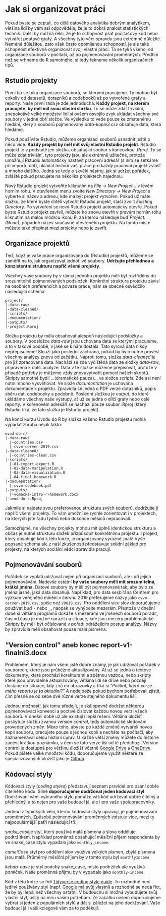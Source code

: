 # Jak si organizovat práci {#sec-organizace}

Pokud byste se zeptali, co dělá datového analytika dobrým analytikem, většina lidí by vám asi odpověděla, že je to dobrá znalost statistických technik. Další by možná řekli, že je to schopnost psát počítačový kód nebo vytvářet poutavé grafy. A všechny tyto věci opravdu jsou extrémně důležité. Neméně důležitou, zato však často opomíjenou schopností, je ale také schopnost efektivně organizovat svoji vlastní práci. Ta se týká všeho, od organizace souborů v počítači, až po pojmenovávání proměnných. Předtím než se vrhneme do R samotného, si tedy řekneme několik organizačních tipů.

## Rstudio projekty {#sec-rstudio-projects}

První tip se týká organizace souborů, se kterými pracujeme. Ty mohou být cokoliv od datasetů, dotazníků a codebooků až po vytvořené grafy a reporty. Naše první rada je zde jednoduchá: **Každý projekt, na kterém pracujete, by měl mít svou vlastní složku**. To se může zdát triviální, znepokojivě velké množství lidí si ovšem osvojilo zvyk ukládat všechny své soubory v jedné obří složce. Ve výsledku to vede pouze ke zmatenému hledání, který z souborů pojmenovaný *data-kopie3.csv* obsahuje data, která hledáme.

Pokud používáte Rstudio, můžeme organizaci souborů usnadnit ještě o něco více. **Každý projekt by měl mít svůj vlastní Rstudio projekt**. Rstudio projekt je v podstatě jen složka, obsahující soubor s koncovkou *.Rproj.* To se může zdát triviální, tyto projekty jsou ale extrémně užitečné, protože umožňují Rstudiu automaticky nastavit pracovní adresář (s ním se setkáme při importu dat), ukládat historii vaší práce pro každý pracovní projekt zvlášť a mnoho dalšího. Jedná se tedy o skvělý nástroj, jak si udržet pořádek, zvláště pokud pracujete na několika projektech najednou.

Nový Rstudio projekt vytvoříte kliknutím na *File -\> New Project...* v levém horním rohu. V otevřeném menu zvolte *New Directory -\> New Project* a vyberte si název a adresu, kde má být projekt vytvořen. Pokud už máte složku, ze které byste chtěli vytvořit Rstudio projekt, stačí zvolit *Existing Directory*. Po vytvoření se nový Rstudio projekt automaticky otevře. Pokud byste Rstudio projekt zavřeli, můžete ho znovu otevřít v pravém horním rohu kliknutím na malou modrou ikonu R, za kterou následuje buď *Project: (None)*, případně název současně otevřeného projektu. Na tomto místě můžete také přepínat mezi projekty nebo je zavřít.

## Organizace projektů

Teď, když je vaše práce organizovaná do (Rstudio) projektů, můžeme se zaměřit na to, jak organizovat jednotlivé soubory. **Udržujte přehlednou a konzistentní strukturu napříč všemi projekty**.

Všechny vaše soubory by v rámci jednoho projektu měli být roztříděny do srozumitelně pojmenovaných podsložek. Konkrétní struktura projektu závisí na osobních preferencích a povaze práce, nám se obecně osvědčilo následující schéma:

```         
project/
|-data-raw/
|-data-cleaned/
|-scripts/
|-documentation/
|-outputs/
|-project.Rproj
```

Složka projektu by měla obsahovat alespoň následující podsložky a soubory. V podsložce *data-raw* jsou uchována data se kterými pracujeme, a to v takové podobě, v jaké se k nám dostala. Tato syrová data nikdy nepřepisujeme! Slouží jako poslední záchrana, pokud by bylo nutné provést všechny analýzy znovu od začátku. Naproti tomu, složka *data-cleaned* je pro již zpracovaná data. Nachází se zde vyčištěná data ze složky *data-raw*, připravená k další analýze. Data v té složce můžeme přepisovat, protože v případě potřeby je můžeme vždy znovuvytvořit pomocí našich skriptů. Skripty samotné bydlí ...(dramatická pauza)... ve složce *scripts.* Zde asi není nutní mnoho vysvětlovat. Ve slože *documentation* je uchována dokumentace k projektu. Zpravidla se jedná o PDF verze dotazníků, popis sběru dat, codebooky a podobně. Poslední složkou je *output*, do které ukládáme všechny naše výstupy, ať už se jedná o dílčí grafy nebo celé reporty. V kořenovém adresáři se nachází pouze soubor .Rproj (který Rstudiu říká, že tato složka je Rstudio projekt).

Na konci kurzu Úvodu do R by složka vašeho Rstudio projektu mohla vypadat zhruba nějak takto:

```         
uvod-do-r/
|-data-raw/
  |-countries.csv
  |-cvvm-cerven-2019.csv
|-data-cleaned/
  |-countries-clean.csv
|-scripts/
  |-01-import-export.R
  |-02-data-manipulation.R
  |-03-data-visualization.R
  |-04-final-homework.R
|-documentation/
  |-cvvm-codebook.pdf
|-outputs/
  |-vomacka-intro-r-homework.docx
|-uvod-do-r.Rproj
```

Jakmile si najdete svou preferovanou strukturu svých souborů, dodržujte ji napříč všemi projekty. To vám umožní se rychle zorientovat i v projektech, na kterých jste řadu týdnů nebo dokonce měsíců nepracovali.

Samozřejmě, ne všechny projekty mohou mít úplně identickou strukturu a občas je nutné strukturu složek přizpůsobit konkrétnímu projektu. I projekt, který obsahuje kód k této knize, je organizovaný výrazně jinak! Výše popsané schéma ale z naší zkušenosti představuje solidní základ pro projekty, na kterých sociální vědci zpravidla pracují.

## Pojmenovávání souborů

Pořádek se vyplatí udržovat nejen při organizaci souborů, ale i při jejich pojmenovávání. Nadevše ostatní **by vaše soubory měli mít srozumitelná, krátká jména**. Datové soubory by měli být pojmenované tak, aby bylo ze jména jasné, jaká data obsahují. Například, pro data sesbírána Centrem pro výzkum veřejného mínění v červnu 2019 preferujeme názvy jako `cvvm-cerven-2019.csv`, spíše než `V0619.csv`. Pro oddělení více slov doporučujeme používat buď `-` nebo `_`, naopak se vyhýbejte mezerám. Přestože v dnešní době si většina programů dokáže s mezerami ve jménech souborů poradit, čas od času je možné narazit na situace, kde jsou mezery problematické. Skripty by měli být očíslované v pořadí odrážejícím postup analýzy. Názvy by zpravidla měli obsahovat pouze malá písmena.

::: callout-tip
## "Version control" aneb konec report-v1-finalni3.docx

Problémem, který je nám všem jistě dobře známý, je jak udržovat pořádek v souborech, které jsou průběžné aktualizovány. Ať už se jedná o textové dokumenty, které prochází korekturami a zpětnou vazbou, nebo skripty které jsou pravidelně aktualizovány, většina lidí se dříve nebo později dostane do situace, kdy zírá do obrazovky a říká si *"Počkat, která verze mého reportu je ta aktuální?"* A nedejbože pokud bychom potřebovali zjistit, čím přesně se od sebe dvě různé verze stejného dokumentu liší.

Jednou možností, jak tomu předejít, je skálopevně dodržet některou pojmenovávací konvenci a poctivě číslovat každou novou verzi všech souborů. V dnešní době už ale existují i lepší řešení. Většina úložišť poskytuje službu zvanou *version control*, tedy automatické sledování provedených změn. Místo toho, abyste po každé změně vytvářeli novou kopii souboru, pracujete pouze s jednou kopií a necháte na počítači, aby zaznamenával celou historii úprav. U každé větší změny můžete do historie zanést krátkou poznámku, v čem se tato verze liší od té předchozí. Version control je dostupná pro většinu úložišť včetně [Google Drive](https://support.google.com/a/users/answer/9308971?hl=en) a [OneDrive](https://support.microsoft.com/en-us/office/restore-a-previous-version-of-a-file-stored-in-onedrive-159cad6d-d76e-4981-88ef-de6e96c93893). Pokud píšete velké množství kódu, doporučujeme využít některé ze specializovaných úložišť jako je [Github](https://github.com).
:::

## Kódovací styly {#sec-coding-styles}

Kódovací styly (*coding styles*) představují seznam pravidel pro psaní dobře čitelného kódu. Silně **doporučujeme dodržovat jeden kódovací styl**. Dodržovaní vámi vybraného stylu pomůže váš kód udržovat dobře čitelný a přehledný, a to nejen pro vaše budoucí já, ale i pro vaše spolupracovníky.

Jednou z typických věcí, kterou kódovací styly upravují, je pojmenovávání proměnných. Způsobů pojmenovávání proměnných existuje více, mezi ty nejpopulárnější patří následující tři:

*snake_case*je styl, který používá malá písmena a slova odděluje podtržítkem. Například proměnná obsahující měsíční příjem respondenta by ve snake_case stylu vypadalo jako `monthly_income`.

*camelCase* styl pro oddělení slov využívá velkých písmen, zbylá písmena jsou malá. Průměrný měsíční příjem by v tomto stylu byl `monthlyIncome`.

*kebab-case* je styl podobý snake_case, místo podtržítek ale využívá pomlček. Naše proměnná příjmu by v vypadalo jako `monthly-income`.

Kód v této knize se řídí [Tidyverse coding style guide](https://style.tidyverse.org/index.html). To rozhodně není jediný používány styl (např. [Google má svůj vlastní](https://google.github.io/styleguide/Rguide.html)) a rozhodně se nedá říct, že by byl lepší než všechny ostatní. V budoucnu si možná vybudujete svůj vlastní styl, ušitý na míru vašim potřebám. Ze začátku ovšem doporučujeme vybrat si jeden z populárních stylů a dát si záležet na jeho dodržování. Vaše budoucí já i vaši kolegové vám za to poděkují.
